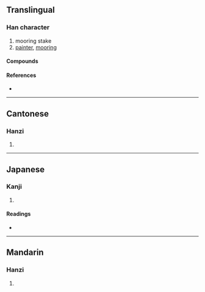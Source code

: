 {{character info/new}}
==Translingual==

===Han character===
{{Han char|rn=90|rad=爿|as=05|sn=9|four=27220|canj=VMMNR|ids=⿰爿可}}

# mooring stake
# [[painter]], [[mooring]]

====Compounds====
{{zh-der|牂牁}}

====References====
* {{Han ref|kx=0691.190|dkj=19767|dj=1104.160|hdz=42374.080|uh=7241|ud=29249|bh=CFB7|bd=53175}}

----

==Cantonese==

===Hanzi===
{{yue-hanzi|jyut=|y=go1, o1}}

# {{defn|lang=yue|sort=爿05}}

----

==Japanese==

===Kanji===
{{ja-kanji|grade=|rs=爿05}}

# {{defn|lang=ja|sort=爿05}}

====Readings====
* {{ja-readings|on=[[か]] (ka)|kun=[[くい]] (kui)}}

----

==Mandarin==

===Hanzi===
{{cmn-hanzi|pin=[[gē]] ([[ge1]])|wg=ko<sup>1</sup>}}

# {{defn|lang=cmn|sort=爿05}}
